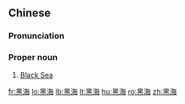 {{also|黒海}}
==Chinese==
{{zh-forms}}

===Pronunciation===
{{zh-pron
|m=hēihǎi
|c=hak1 hoi2
|w=4heq he
|cat=pn
}}

===Proper noun===
{{zh-proper noun}}

# [[Black Sea]]

[[fr:黑海]]
[[lo:黑海]]
[[lb:黑海]]
[[lt:黑海]]
[[hu:黑海]]
[[ro:黑海]]
[[zh:黑海]]